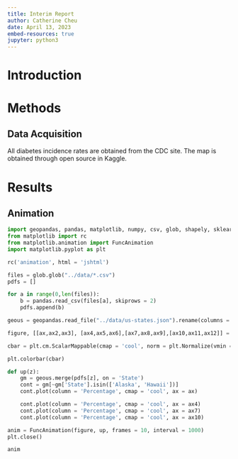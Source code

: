 ```yaml
---
title: Interim Report
author: Catherine Cheu
date: April 13, 2023
embed-resources: true
jupyter: python3
---
```


# Introduction

# Methods

## Data Acquisition

All diabetes incidence rates are obtained from the CDC site. The map is obtained through open source in Kaggle.

# Results

## Animation

```python
import geopandas, pandas, matplotlib, numpy, csv, glob, shapely, sklearn
from matplotlib import rc
from matplotlib.animation import FuncAnimation
import matplotlib.pyplot as plt

rc('animation', html = 'jshtml')

files = glob.glob("../data/*.csv")
pdfs = []

for a in range(0,len(files)):
	b = pandas.read_csv(files[a], skiprows = 2)
	pdfs.append(b)

geous = geopandas.read_file("../data/us-states.json").rename(columns = {'name':'State'})

figure, [[ax,ax2,ax3], [ax4,ax5,ax6],[ax7,ax8,ax9],[ax10,ax11,ax12]] = plt.subplots(4,3)

cbar = plt.cm.ScalarMappable(cmap = 'cool', norm = plt.Normalize(vmin = 7, vmax = 14))

plt.colorbar(cbar)

def up(z):
	gm = geous.merge(pdfs[z], on = 'State')
	cont = gm[~gm['State'].isin(['Alaska', 'Hawaii'])]
	cont.plot(column = 'Percentage', cmap = 'cool', ax = ax)

	cont.plot(column = 'Percentage', cmap = 'cool', ax = ax4)
	cont.plot(column = 'Percentage', cmap = 'cool', ax = ax7)
	cont.plot(column = 'Percentage', cmap = 'cool', ax = ax10)

anim = FuncAnimation(figure, up, frames = 10, interval = 1000)
plt.close()

anim
```